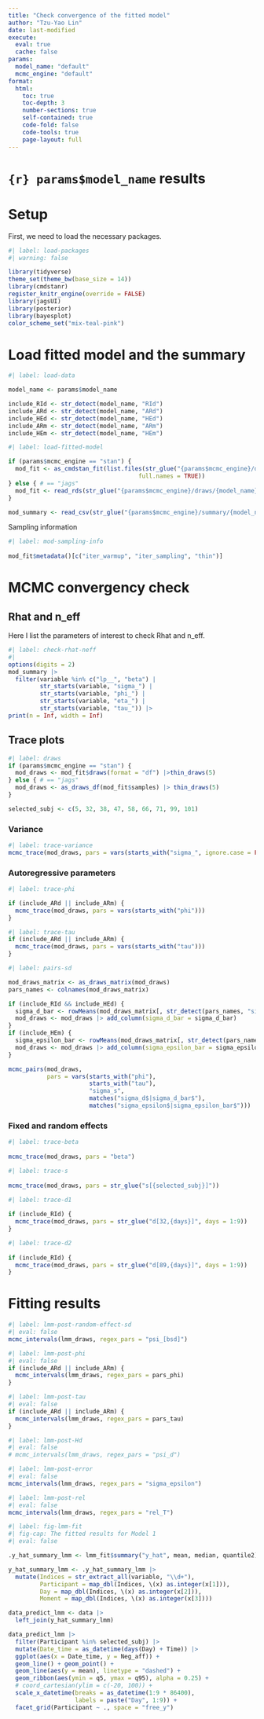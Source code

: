 ```yaml
---
title: "Check convergence of the fitted model"
author: "Tzu-Yao Lin"
date: last-modified
execute:
  eval: true
  cache: false
params:
  model_name: "default"
  mcmc_engine: "default"
format: 
  html:
    toc: true
    toc-depth: 3
    number-sections: true
    self-contained: true
    code-fold: false
    code-tools: true
    page-layout: full
---
```


# `{r} params$model_name` results

# Setup

First, we need to load the necessary packages.

```r
#| label: load-packages
#| warning: false 

library(tidyverse)
theme_set(theme_bw(base_size = 14))
library(cmdstanr)
register_knitr_engine(override = FALSE)
library(jagsUI)
library(posterior)
library(bayesplot)
color_scheme_set("mix-teal-pink")
```

# Load fitted model and the summary

```r
#| label: load-data

model_name <- params$model_name

include_RId <- str_detect(model_name, "RId")
include_ARd <- str_detect(model_name, "ARd")
include_HEd <- str_detect(model_name, "HEd")
include_ARm <- str_detect(model_name, "ARm")
include_HEm <- str_detect(model_name, "HEm")
```

```r
#| label: load-fitted-model

if (params$mcmc_engine == "stan") {
  mod_fit <- as_cmdstan_fit(list.files(str_glue("{params$mcmc_engine}/draws/{model_name}"), 
                                     full.names = TRUE))
} else { # == "jags"
  mod_fit <- read_rds(str_glue("{params$mcmc_engine}/draws/{model_name}.rds"))
}

mod_summary <- read_csv(str_glue("{params$mcmc_engine}/summary/{model_name}_summary.csv"))
```

Sampling information

```r
#| label: mod-sampling-info
 
mod_fit$metadata()[c("iter_warmup", "iter_sampling", "thin")]
```

# MCMC convergency check

## Rhat and n_eff

Here I list the parameters of interest to check Rhat and n_eff.

```r
#| label: check-rhat-neff
#|  
options(digits = 2)
mod_summary |> 
  filter(variable %in% c("lp__", "beta") | 
         str_starts(variable, "sigma_") |
         str_starts(variable, "phi_") |
         str_starts(variable, "eta_") |
         str_starts(variable, "tau_")) |> 
print(n = Inf, width = Inf)
```

## Trace plots

```r
#| label: draws
if (params$mcmc_engine == "stan") {
  mod_draws <- mod_fit$draws(format = "df") |>thin_draws(5) 
} else { # == "jags"
  mod_draws <- as_draws_df(mod_fit$samples) |> thin_draws(5)
}

selected_subj <- c(5, 32, 38, 47, 58, 66, 71, 99, 101)
```

### Variance


```r
#| label: trace-variance
mcmc_trace(mod_draws, pars = vars(starts_with("sigma_", ignore.case = FALSE)))
```

### Autoregressive parameters

```r
#| label: trace-phi

if (include_ARd || include_ARm) {
  mcmc_trace(mod_draws, pars = vars(starts_with("phi")))
}
```

```r
#| label: trace-tau
if (include_ARd || include_ARm) {
  mcmc_trace(mod_draws, pars = vars(starts_with("tau")))
}
```

```r
#| label: pairs-sd

mod_draws_matrix <- as_draws_matrix(mod_draws)
pars_names <- colnames(mod_draws_matrix)

if (include_RId && include_HEd) {
  sigma_d_bar <- rowMeans(mod_draws_matrix[, str_detect(pars_names, "sigma_d")])
  mod_draws <- mod_draws |> add_column(sigma_d_bar = sigma_d_bar)
}
if (include_HEm) {
  sigma_epsilon_bar <- rowMeans(mod_draws_matrix[, str_detect(pars_names, "sigma_epsilon")])
  mod_draws <- mod_draws |> add_column(sigma_epsilon_bar = sigma_epsilon_bar)
}

mcmc_pairs(mod_draws, 
           pars = vars(starts_with("phi"), 
                       starts_with("tau"), 
                       "sigma_s", 
                       matches("sigma_d$|sigma_d_bar$"),
                       matches("sigma_epsilon$|sigma_epsilon_bar$")))

```


### Fixed and random effects

```r
#| label: trace-beta
 
mcmc_trace(mod_draws, pars = "beta")
```

```r
#| label: trace-s
 
mcmc_trace(mod_draws, pars = str_glue("s[{selected_subj}]"))
```

```r
#| label: trace-d1 
 
if (include_RId) {
  mcmc_trace(mod_draws, pars = str_glue("d[32,{days}]", days = 1:9))
}

```

```r
#| label: trace-d2
 
if (include_RId) {
  mcmc_trace(mod_draws, pars = str_glue("d[89,{days}]", days = 1:9))
}

```













# Fitting results

```r
#| label: lmm-post-random-effect-sd
#| eval: false 
mcmc_intervals(lmm_draws, regex_pars = "psi_[bsd]")
```

```r
#| label: lmm-post-phi
#| eval: false 
if (include_ARd || include_ARm) { 
  mcmc_intervals(lmm_draws, regex_pars = pars_phi)
}
```
```r
#| label: lmm-post-tau
#| eval: false 
if (include_ARd || include_ARm) {
  mcmc_intervals(lmm_draws, regex_pars = pars_tau)
}
```

```r
#| label: lmm-post-Hd
#| eval: false 
# mcmc_intervals(lmm_draws, regex_pars = "psi_d") 
```

```r
#| label: lmm-post-error
#| eval: false 
mcmc_intervals(lmm_draws, regex_pars = "sigma_epsilon")
```

```r
#| label: lmm-post-rel
#| eval: false
mcmc_intervals(lmm_draws, regex_pars = "rel_T")
```

```r
#| label: fig-lmm-fit
#| fig-cap: The fitted results for Model 1 
#| eval: false 

.y_hat_summary_lmm <- lmm_fit$summary("y_hat", mean, median, quantile2) 

y_hat_summary_lmm <- .y_hat_summary_lmm |> 
  mutate(Indices = str_extract_all(variable, "\\d+"), 
         Participant = map_dbl(Indices, \(x) as.integer(x[1])),
         Day = map_dbl(Indices, \(x) as.integer(x[2])),
         Moment = map_dbl(Indices, \(x) as.integer(x[3])))

data_predict_lmm <- data |> 
  left_join(y_hat_summary_lmm)

data_predict_lmm |> 
  filter(Participant %in% selected_subj) |> 
  mutate(Date_time = as_datetime(days(Day) + Time)) |> 
  ggplot(aes(x = Date_time, y = Neg_aff)) + 
  geom_line() + geom_point() +
  geom_line(aes(y = mean), linetype = "dashed") +
  geom_ribbon(aes(ymin = q5, ymax = q95), alpha = 0.25) +
  # coord_cartesian(ylim = c(-20, 100)) +
  scale_x_datetime(breaks = as_datetime(1:9 * 86400),
                   labels = paste("Day", 1:9)) +
  facet_grid(Participant ~ ., space = "free_y") 
```
